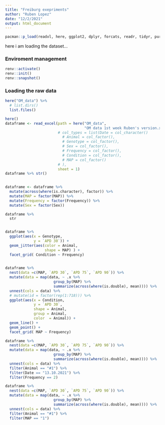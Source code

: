 ```yaml
---
title: "Freiburg exepriments"
author: "Ruben Lopez"
date: "12/2/2021"
output: html_document
---
```




```r
pacman::p_load(readxl, here, ggplot2, dplyr, forcats, readr, tidyr, purrr)
```

here i am loading the dataset...


### Enviroment management

```r
renv::activate()
renv::init()
renv::snapshot()
```


### Loading the raw data


```r
here("OM_data") %>% 
  # list.dirs()
  list.files()
```


```r
here()
dataframe <- read_excel(path = here("OM_data", 
                                    "OM data 1st week Ruben's version.xlsx"), 
                        # col_types = list(Date = col_character()
                          # Animal = col_factor(),
                          # Genotype = col_factor(),
                          # Sex = col_factor(),
                          # Frequency = col_factor(),
                          # Condition = col_factor(),
                          # MAP = col_factor()
                        # ),
                        sheet = 1)
dataframe %>% str()
  
```



```r

dataframe <- dataframe %>% 
  mutate(across(where(is.character), factor)) %>% 
  mutate(MAP = factor(MAP)) %>% 
  mutate(Frequency = factor(Frequency)) %>% 
  mutate(Sex = factor(Sex))

dataframe %>% 
  str



```

```r

dataframe %>% 
  ggplot(aes(x = Genotype,
             y = `APD 30`)) +
  geom_jitter(aes(color = Animal,
                  shape = MAP) ) + 
  facet_grid( Condition ~ Frequency)
  

```







```r
dataframe %>% 
  nest(data =c(MAP, `APD 30`, `APD 75`, `APD 90`)) %>% 
  mutate(data = map(data, ~ .x %>% 
                      group_by(MAP) %>% 
                      summarize(across(where(is.double), mean)))) %>% 
  unnest(cols = data) %>% 
  # mutate(id = factor(rep(1:718))) %>% 
  ggplot(aes(x = Condition,
             y = `APD 30`,
             shape = Animal,
             group = Animal,
             color  = Animal)) +
  geom_line() + 
  geom_point() +
  facet_grid( MAP ~ Frequency)

```

```r
dataframe %>% 
  nest(data =c(MAP, `APD 30`, `APD 75`, `APD 90`)) %>% 
  mutate(data = map(data, ~ .x %>% 
                      group_by(MAP) %>% 
                      summarize(across(where(is.double), mean)))) %>% 
  unnest(cols = data) %>% 
  filter(Animal == "#1") %>% 
  filter(Date == "13.10.2021") %>% 
  filter(Frequency == 2)
```




```r
dataframe %>% 
  nest(data =c(MAP, `APD 30`, `APD 75`, `APD 90`)) %>% 
  mutate(data = map(data, ~ .x %>% 
                      group_by(MAP) %>% 
                      summarize(across(where(is.double), mean)))) %>% 
  unnest(cols = data) %>% 
  filter(Animal == "#1") %>% 
  filter(MAP == "1") 
```

